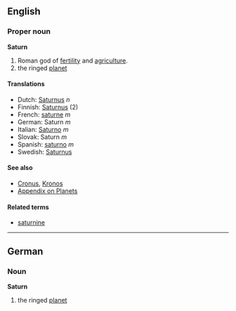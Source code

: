 ==English==
===Proper noun===
'''Saturn'''

# Roman god of [[fertility]] and [[agriculture]].
# the ringed [[planet]]

====Translations====
*Dutch: [[Saturnus]] ''n''
*Finnish: [[Saturnus]] (2)
*French: [[saturne]] ''m''
*German: Saturn ''m''
*Italian: [[Saturno]] ''m''
*Slovak: Saturn ''m''
*Spanish: [[saturno]] ''m''
*Swedish: [[Saturnus]]

====See also====
*[[Cronus]], [[Kronos]]
*[[Wiktionary_Appendix:Planets|Appendix on Planets]]

====Related terms====
*[[saturnine]]

----

==German==
===Noun===
'''Saturn'''

# the ringed [[planet]]